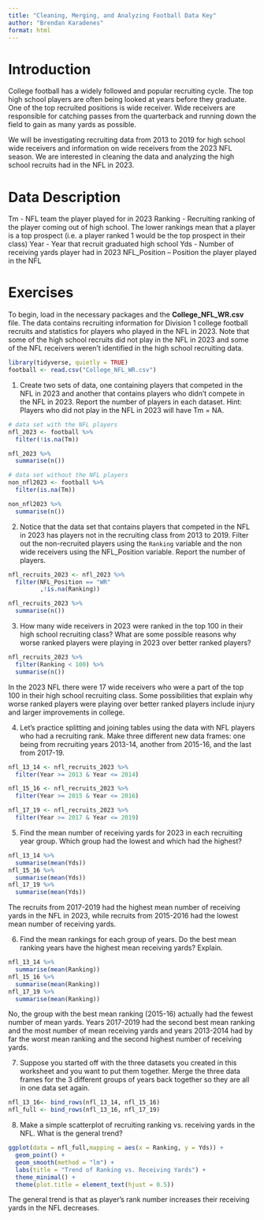 ```yaml
---
title: "Cleaning, Merging, and Analyzing Football Data Key"
author: "Brendan Karadenes"
format: html
---
```


# Introduction

College football has a widely followed and popular recruiting cycle. The top high school players are often being looked at years before they graduate. One of the top recruited positions is wide receiver. Wide receivers are responsible for catching passes from the quarterback and running down the field to gain as many yards as possible. 

We will be investigating recruiting data from 2013 to 2019 for high school wide receivers and information on wide receivers from the 2023 NFL season. We are interested in cleaning the data and analyzing the high school recruits had in the NFL in 2023.

# Data Description

Tm - NFL team the player played for in 2023
Ranking - Recruiting ranking of the player coming out of high school. The lower rankings mean that a player is a top prospect (i.e. a player ranked 1 would be the top prospect in their class)
Year - Year that recruit graduated high school
Yds - Number of receiving yards player had in 2023
NFL_Position – Position the player played in the NFL

# Exercises

To begin, load in the necessary packages and the **College_NFL_WR.csv** file. The data contains recruiting information for Division 1 college football recruits and statistics for players who played in the NFL in 2023. Note that some of the high school recruits did not play in the NFL in 2023 and some of the NFL receivers weren't identified in the high school recruiting data.

```r
library(tidyverse, quietly = TRUE)
football <- read.csv("College_NFL_WR.csv")
```

1. Create two sets of data, one containing players that competed in the NFL in 2023 and another that contains players who didn't compete in the NFL in 2023. Report the number of players in each dataset. Hint: Players who did not play in the NFL in 2023 will have Tm = NA.  

```r
# data set with the NFL players
nfl_2023 <- football %>%
  filter(!is.na(Tm))

nfl_2023 %>%
  summarise(n())
```

```r
# data set without the NFL players
non_nfl2023 <- football %>%
  filter(is.na(Tm))

non_nfl2023 %>%
  summarise(n())
```

2. Notice that the data set that contains players that competed in the NFL in 2023 has players not in the recruiting class from 2013 to 2019. Filter out the non-recruited players using the `Ranking` variable and the non wide receivers using the NFL_Position variable. Report the number of players.

```r
nfl_recruits_2023 <- nfl_2023 %>%
  filter(NFL_Position == "WR"
         ,!is.na(Ranking))

nfl_recruits_2023 %>%
  summarise(n())
```

3. How many wide receivers in 2023 were ranked in the top 100 in their high school recruiting class? What are some possible reasons why worse ranked players were playing in 2023 over better ranked players?

```r
nfl_recruits_2023 %>%
  filter(Ranking < 100) %>%
  summarise(n())
```

In the 2023 NFL there were 17 wide receivers who were a part of the top 100 in their high school recruiting class. Some possibilities that explain why worse ranked players were playing over better ranked players include injury and larger improvements in college.

4. Let's practice splitting and joining tables using the data with NFL players who had a recruiting rank. Make three different new data frames: one being from recruiting years 2013-14, another from 2015-16, and the last from 2017-19.

```r
nfl_13_14 <- nfl_recruits_2023 %>%
  filter(Year >= 2013 & Year <= 2014)
```

```r
nfl_15_16 <- nfl_recruits_2023 %>%
  filter(Year >= 2015 & Year <= 2016)
```

```r
nfl_17_19 <- nfl_recruits_2023 %>%
  filter(Year >= 2017 & Year <= 2019)
```

5. Find the mean number of receiving yards for 2023 in each recruiting year group. Which group had the lowest and which had the highest?

```r
nfl_13_14 %>%
  summarise(mean(Yds))
nfl_15_16 %>%
  summarise(mean(Yds))
nfl_17_19 %>%
  summarise(mean(Yds))
```

The recruits from 2017-2019 had the highest mean number of receiving yards in the NFL in 2023, while recruits from 2015-2016 had the lowest mean number of receiving yards.

6. Find the mean rankings for each group of years. Do the best mean ranking years have the highest mean receiving yards? Explain.

```r
nfl_13_14 %>%
  summarise(mean(Ranking))
nfl_15_16 %>%
  summarise(mean(Ranking))
nfl_17_19 %>%
  summarise(mean(Ranking))
```

No, the group with the best mean ranking (2015-16) actually had the fewest number of mean yards. Years 2017-2019 had the second best mean ranking and the most number of mean receiving yards and years 2013-2014 had by far the worst mean ranking and the second highest number of receiving yards.

7. Suppose you started off with the three datasets you created in this worksheet and you want to put them together. Merge the three data frames for the 3 different groups of years back together so they are all in one data set again.

```r
nfl_13_16<- bind_rows(nfl_13_14, nfl_15_16)
nfl_full <- bind_rows(nfl_13_16, nfl_17_19)
```

8. Make a simple scatterplot of recruiting ranking vs. receiving yards in the NFL. What is the general trend?

```r
ggplot(data = nfl_full,mapping = aes(x = Ranking, y = Yds)) +
  geom_point() +
  geom_smooth(method = "lm") +
  labs(title = "Trend of Ranking vs. Receiving Yards") +
  theme_minimal() +
  theme(plot.title = element_text(hjust = 0.5))
```

The general trend is that as player's rank number increases their receiving yards in the NFL decreases.
